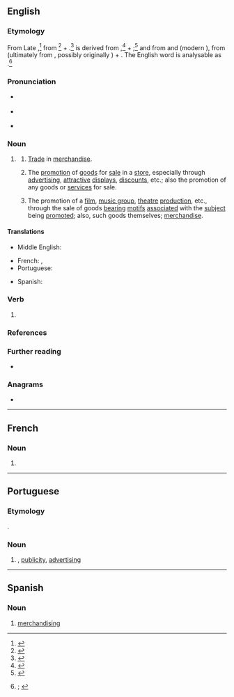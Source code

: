 ==English==
{{was wotd|2022|June|24}}

===Etymology===
From Late {{inh|en|enm|marchaundising|t=commerce, trading; commodities, goods; (''plural'') dealings with other persons}}{{nb...|marchandising, marchaundisinge, marchaundisyng, marchaundisynge|otherforms=1}},<ref>{{R:MED Online|entry=marchaundīsing(e|pos=ger|id=MED26875}}</ref> from {{m|enm|marchaundisen|t=to engage in commerce, traffic}}<ref>{{R:MED Online|entry=marchaundīsen|pos=v|id=MED26874}}</ref> + {{m|enm|-ing|pos={{glossary|suffix}} forming {{glossary|gerund}}s}}.<ref>{{R:MED Online|entry=-ing(e|pos=''suf.''(1)|noformat=1|id=MED22696}}</ref> {{m|enm||Marchaundisen}} is derived from {{m|enm|marchaundise|t=commerce, trading; buying, purchasing; business transaction, bargain, deal; agreement; trade, vocation; merchandise, goods, wares; possessions, wealth; reward; ability or right to carry on business; market; communication between God and humans; sale of indulgences; simony; paid advocate or orator (?)}},<ref>{{R:MED Online|entry=marchaundīse|pos=n|id=16587756}}</ref> + {{m|enm|-en|pos=suffix forming the {{glossary|infinitive}} of {{glossary|verb}}s}};<ref>{{R:MED Online|entry=-en|pos=''suf.''(3)|noformat=1|id=MED13518}}</ref> and {{m|enm||marchaundise}} from {{der|en|xno|marchaundise}} and {{der|en|fro|marcheandise}} (modern {{cog|fr|marchandise}}), from {{m|en|fro|marcheant|t=seller, vendor}} (ultimately from {{der|en|la|mercātus|t=buying and selling, trade, traffic; market; marketplace}}, possibly originally {{der|en|ett|-}}) + {{m|fro|-ise|pos=suffix forming {{glossary|feminine}} nouns, often denoting a quality or state}}. The English word is analysable as {{suffix|en|merchandise|ing|pos2=suffix forming {{glossary|noun}}s from verbs, denoting the act of doing something, an action, or the embodiment of an action|id2=gerund noun}}.<ref>{{R:OED Online|pos=n|id=116646|date=March 2022|nodot=1}}; {{R:Lexico|pos=n}}</ref>

===Pronunciation===
* {{a|RP}} {{IPA|en|/ˈmɜːt͡ʃ(ə)ndaɪzɪŋ/}}
* {{a|GA}} {{IPA|en|/ˈmɝt͡ʃənˌdaɪzɪŋ/}}
* {{hyphenation|en|mer|chand|is|ing}}

===Noun===
{{en-noun|-|s}}

# {{lb|en|also|attributively}} {{gerund of|en|merchandise}}
## {{lb|en|archaic}} [[trade#Noun|Trade]] in [[merchandise#Noun|merchandise]].
## {{lb|en|originally|US}} The [[promotion]] of [[good#Noun|goods]] for [[sale]] in a [[store#Noun|store]], especially through [[advertising#Noun|advertising]], [[attractive]] [[display#Noun|displays]], [[discount#Noun|discounts]], etc.; also {{lb|en|generally}} the promotion of any goods or [[service#Noun|services]] for sale.
## {{lb|en|specifically}} The promotion of a [[film#Noun|film]], [[music group]], [[theatre]] [[production]], etc., through the sale of goods [[bear#Verb|bearing]] [[motif]]s [[associated#Adjective|associated]] with the [[subject#Noun|subject]] being [[promote]]d; also, such goods themselves; [[merchandise#Noun|merchandise]].

====Translations====
{{trans-top|trade in merchandise}}
{{trans-mid}}
* Middle English: {{t|enm|marchaundising}}
{{trans-bottom}}

{{trans-top|promotion of goods for sale in a store; promotion of any goods or services for sale}}
* French: {{t+|fr|merchandising|m}}, {{t+|fr|marchandisage|m}}
* Portuguese: {{t+|pt|merchandising|m}}
{{trans-mid}}
* Spanish: {{t|es|merchandising|m}}
{{trans-bottom}}

{{trans-top|promotion of a film, etc., through the sale of goods bearing motifs associated with the subject being promoted; such goods themselves}}
{{trans-mid}}
{{trans-bottom}}

===Verb===
{{head|en|verb form}}

# {{present participle of|en|merchandise|nocat=1}}

===References===
<references/>

===Further reading===
* {{pedia}}

===Anagrams===
* {{anagrams|en|a=acdeghiimnnrs|disencharming}}

----

==French==

===Noun===
{{fr-noun|m|-}}

# {{l|en|merchandising}}

----

==Portuguese==

===Etymology===
{{unadapted borrowing|pt|en|merchandising}}.

===Noun===
{{pt-noun|m|-}}

# {{l|en|merchandising}}, [[publicity]], [[advertising]]
#: {{syn|pt|publicidade|propaganda}}

----

==Spanish==

===Noun===
{{es-noun|m}}

# [[#English|merchandising]]
